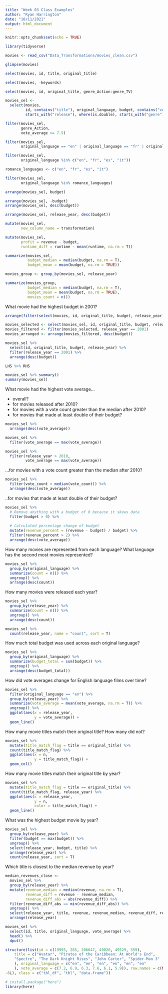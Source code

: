 ```yaml
---
title: "Week 03 Class Examples"
author: "Ryan Harrington"
date: "10/11/2021"
output: html_document
---
```


```r
knitr::opts_chunk$set(echo = TRUE)
```

```r
library(tidyverse)
```

```r
movies <- read_csv("Data_Transformations/movies_clean.csv")
```

```r
glimpse(movies)
```

```r
select(movies, id, title, original_title)
```

```r
select(movies, -keywords)
```

```r
select(movies, id, original_title, genre_Action:genre_TV)
```

```r
movies_sel <-
  select(movies,
         id, contains("title"), original_language, budget, contains("vote"),
         starts_with("release"), where(is.double), starts_with("genre"))
```

```r
filter(movies_sel,
       genre_Action,
       vote_average >= 7.5)
```

```r
filter(movies_sel,
       original_language == "en" | original_language == "fr" | original_language == "es" | original_language == "it")
```

```r
filter(movies_sel,
       original_language %in% c("en", "fr", "es", "it"))
```

```r
romance_languages <- c("en", "fr", "es", "it")

filter(movies_sel,
       original_language %in% romance_languages)
```

```r
arrange(movies_sel, budget)
```

```r
arrange(movies_sel, -budget)
arrange(movies_sel, desc(budget))
```

```r
arrange(movies_sel, release_year, desc(budget))
```

```r
mutate(movies_sel,
       new_column_name = transformation)
```


```r
mutate(movies_sel,
       profit = revenue - budget,
       runtime_diff = runtime - mean(runtime, na.rm = T))
```

```r
summarize(movies_sel,
          budget_median = median(budget, na.rm = T),
          budget_mean = mean(budget, na.rm = TRUE))
```

```r
movies_group <- group_by(movies_sel, release_year)

summarize(movies_group,
          budget_median = median(budget, na.rm = T),
          budget_mean = mean(budget, na.rm = TRUE),
          movies_count = n())
```

What movie had the highest budget in 2001?

```r
arrange(filter(select(movies, id, original_title, budget, release_year), release_year == 2001), desc(budget))
```

```r
movies_selected <- select(movies_sel, id, original_title, budget, release_year)
movies_filtered <- filter(movies_selected, release_year == 2001)
movies_arranged <- arrange(movies_filtered, desc(budget))
```

```r
movies_sel %>% 
  select(id, original_title, budget, release_year) %>% 
  filter(release_year == 2001) %>% 
  arrange(desc(budget))
```

```r
LHS %>% RHS
```

```r
movies_sel %>% summary()
summary(movies_sel)
```

What movie had the highest vote average...

* overall?
* for movies released after 2010?
* for movies with a vote count greater than the median after 2010?
* for movies that made at least double of their budget?

```r
movies_sel %>% 
  arrange(desc(vote_average))
```

```r
movies_sel %>% 
  filter(vote_average == max(vote_average))
```

```r
movies_sel %>% 
  filter(release_year > 2010,
         vote_average == max(vote_average))
```
...for movies with a vote count greater than the median after 2010?

```r
movies_sel %>% 
  filter(vote_count > median(vote_count)) %>% 
  arrange(desc(vote_average))
```
..for movies that made at least double of their budget?

```r
movies_sel %>% 
  # Remove anything with a budget of 0 because it skews data
  filter(budget > 0) %>% 
  
  # Calculated percentage change of budget
  mutate(revenue_percent = (revenue - budget) / budget) %>% 
  filter(revenue_percent > 2) %>% 
  arrange(desc(vote_average))
```

How many movies are represented from each language? What language has the second most movies represented?

```r
movies_sel %>% 
  group_by(original_language) %>% 
  summarize(count = n()) %>% 
  ungroup() %>% 
  arrange(desc(count))
```
How many movies were released each year?

```r
movies_sel %>% 
  group_by(release_year) %>% 
  summarize(count = n()) %>% 
  ungroup() %>% 
  arrange(desc(count))
```

```r
movies_sel %>% 
  count(release_year, name = "count", sort = T)
```

How much total budget was used across each original language?

```r
movies_sel %>% 
  group_by(original_language) %>% 
  summarize(budget_total = sum(budget)) %>% 
  ungroup() %>% 
  arrange(desc(budget_total))
```

How did vote averages change for English language films over time?

```r
movies_sel %>% 
  filter(original_language == "en") %>% 
  group_by(release_year) %>% 
  summarize(vote_average = mean(vote_average, na.rm = T)) %>% 
  ungroup() %>% 
  ggplot(aes(x = release_year,
             y = vote_average)) + 
  geom_line()
```

How many movie titles match their original title? How many did not?

```r
movies_sel %>% 
  mutate(title_match_flag = title == original_title) %>% 
  count(title_match_flag) %>% 
  ggplot(aes(x = n,
             y = title_match_flag)) +
  geom_col()
```
How many movie titles match their original title by year?

```r
movies_sel %>% 
  mutate(title_match_flag = title == original_title) %>% 
  count(title_match_flag, release_year) %>% 
  ggplot(aes(x = release_year,
             y = n,
             color = title_match_flag)) +
  geom_line()
```

What was the highest budget movie by year?

```r
movies_sel %>% 
  group_by(release_year) %>% 
  filter(budget == max(budget)) %>% 
  ungroup() %>% 
  select(release_year, budget, title) %>% 
  arrange(release_year) %>% 
  count(release_year, sort = T)
```

Which title is closest to the median revenue by year?

```r
median_revenues_close <- 
  movies_sel %>% 
  group_by(release_year) %>% 
  mutate(revenue_median = median(revenue, na.rm = T),
         revenue_diff = revenue - revenue_median,
         revenue_diff_abs = abs(revenue_diff)) %>% 
  filter(revenue_diff_abs == min(revenue_diff_abs)) %>% 
  ungroup() %>% 
  select(release_year, title, revenue, revenue_median, revenue_diff, revenue_diff_abs) %>% 
  arrange(release_year)
```

```r
movies_sel %>% 
  select(id, title, original_language, vote_average) %>% 
  head() %>% 
  dput()
```

```r
structure(list(id = c(19995, 285, 206647, 49026, 49529, 559), 
    title = c("Avatar", "Pirates of the Caribbean: At World's End", 
    "Spectre", "The Dark Knight Rises", "John Carter", "Spider-Man 3"
    ), original_language = c("en", "en", "en", "en", "en", "en"
    ), vote_average = c(7.2, 6.9, 6.3, 7.6, 6.1, 5.9)), row.names = c(NA, 
-6L), class = c("tbl_df", "tbl", "data.frame"))
```

```r
# install.package("here")
library(here)
```

